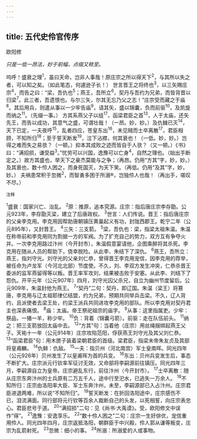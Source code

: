 ```yaml
---
---
---
```

title: 五代史伶官传序
---



欧阳修

*只是一低一昂法，妙于前幅，点缀又秾至。*

呜呼！盛衰之理<sup>1</sup>，虽曰天命，岂非人事哉！原庄宗之所以得天下<sup>2</sup>，与其所以失之者，可以知之矣。（如此笔态，何遽逊子长！）
世言晋王之将终也<sup>3</sup>，以三矢赐庄宗<sup>4</sup>，而告之曰：“梁，吾仇也<sup>5</sup>；燕王，吾所立<sup>6</sup>，契丹与吾约为兄弟，而皆背晋以归梁<sup>7</sup>。此三者，吾遗恨也。与尔三矢，尔其无忘乃父之志！”庄宗受而藏之于庙<sup>8</sup>。其后用兵，则遣从事以一少牢告庙<sup>9</sup>，请其矢，盛以锦囊，负而前驱<sup>10</sup>，及凯旋而纳之<sup>11</sup>。（先缀一事。）
方其系燕父子以组<sup>17</sup>，函梁君臣之首<sup>13</sup>，人于太庙，还矢先王，而告以成功，其意气之盛，可谓壮哉！（一昂。妙，妙。）及仇雠已灭<sup>14</sup>，天下已定，一夫夜呼<sup>15</sup>，乱者四应，苍皇东出<sup>16</sup>，未见贼而士卒离散<sup>17</sup>，君臣相顾，不知所归<sup>18</sup>；至于誓天断发<sup>19</sup>，泣下沾襟，何其衰也！（一低。妙，妙。）岂得之难而失之易欤？（一顿。）抑本其成败之迹而皆自于人欤？（又一顿。）《书》曰：“满招损，谦受益<sup>3</sup>。”忧劳可以兴国，逸豫可以亡身<sup>4</sup>，自然之理也。（始出手断定之。）故方其盛也，举天下之豪杰莫能与之争；（再昂。仍用“方其”字，妙，妙。）及其衰也，数十伶人困之，而身死国灭，为天下笑。（再低。仍用“及其”字，妙，妙。）
夫祸患常积于忽微<sup>2</sup>，而智勇多困于所溺®，岂独伶人也哉！（再出手，嗟叹不尽。）

<sup>注释</sup>

<sup>1</sup>盛衰：国家兴亡、治乱。
<sup>2</sup>原：推原，追本究源。庄宗：指后唐庄宗李存勖。公元923年，李存勖灭梁，建立了后唐政权。
<sup>3</sup>世言：人们传说。晋王：指后唐庄宗的父亲李克用。李克用因帮助唐朝镇压黄巢起义有功，封陇西郡王。乾宁二年（公元895年），又封晋王。
<sup>4</sup>三矢：三支箭。
<sup>5</sup>梁，吾仇也：梁，指梁太祖朱温。朱温在称帝前和李克用同为割据一方的军阀。为了扩充自己的势力，双方互有争夺火并。一次李克用路过汴州（今开封市），朱温假意宴请他，企图乘醉将其杀死。李克用在随从人员的帮助下，侥幸脱险。从此李、朱结下了深仇。
<sup>6</sup>燕王，吾所立：燕王，指刘守光。刘守光的父亲刘仁恭，曾得晋王李克用宠信，因李克用的荐举，被任命为卢龙军（今河北北部）节度使。不久，刘、李双方发生冲突，仁恭杀晋王委派的监军燕留得等以叛。晋王率军攻刘，结果被击败于安塞。从此李、刘结下了怨仇。开平元年（公元907年）四月，刘守光囚父杀兄，自立为幽州节度留后。公元909年，朱温封他为燕王。
<sup>7</sup>“契丹”二句：契丹，即辽国。朱温（梁王）将篡唐，李克用与辽太祖耶律亿结盟，约为兄弟，预期共同举兵击梁。不久，辽人背约，且派使者去梁王处，约梁王派兵共同进攻李克用的部队。所以李克用对契丹君主也深表痛恨。
<sup>8</sup>庙：太庙。帝王祭祀祖宗的庙字。
<sup>9</sup>从事：这里指属吏。少牢：祭品，一猪一羊，称少牢。
<sup>10</sup>负：背着（锦囊弓箭）。前驱：走在队伍前头。
<sup>11</sup>纳之：把三支箭放回太庙中去。
<sup>12</sup>“方其”句：当着他（庄宗）用丝绳捆绑起燕王父子。天祐十一年（公元914年）庄宗攻陷范阳，俘获燕王刘守光及其父刘仁恭。
<sup>13</sup>“函梁君臣”句：用木匣子装着梁朝君臣的首级。梁君臣，指梁末帝朱友贞及其部将皇甫麟。
<sup>14</sup>仇鲱：仇敌。
<sup>15</sup>一夫：指贝州（河北南宫）军士皇南晖。同光四年（公元926年）贝州发生了以皇甫晖为首的兵变。
<sup>16</sup>东出：贝州兵变发生后，事态不断扩大。庄宗派元行钦率军征讨无效，又命部将李嗣源前往镇压。同光四年三月，李嗣源自立为皇帝。庄宗避乱东行，前往汴州（今开封市）。
<sup>17</sup>士卒离散：随从庄宗东奔汴州的士兵原有二万五千人，途中行至汜水，已逃失一万余人。
<sup>18</sup>不知所归：庄宗由洛阳率大臣、军士东奔汴州，未至，李嗣源部已入占汴州。庄宗君臣进退两难，所以说“不知所归”。
<sup>19</sup>誓天断发：在折回洛阳途中，庄宗感伤不已，泪流满面。同行部将元行钦等百余人裁断自己的头发，以死相誓，向庄宗表忠心。君臣悲号于道。
<sup>20</sup>“满招损”二句：见《尚书·大禹谟》。受，欧阳修文中误作“得”。
<sup>21</sup>逸豫：安逸享乐。
<sup>22</sup>“数十伶人困之”二句：庄宗一生好俳优，宠信重用伶人。同光四年四月，庄宗返抵洛阳，朝群臣于中兴殿，伶人郭从谦等叛变，庄宗为乱箭射死。
<sup>23</sup>忽微：细小的事。
<sup>24</sup>所溺：所溺爱的人或事物。